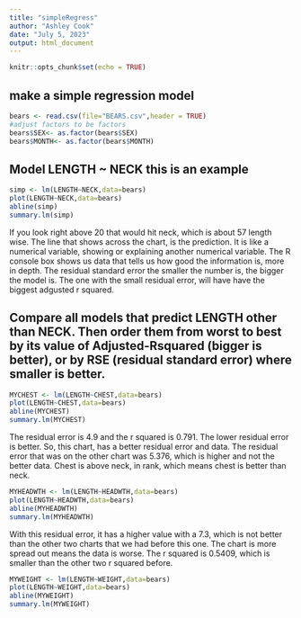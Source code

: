 ```yaml
---
title: "simpleRegress"
author: "Ashley Cook"
date: "July 5, 2023"
output: html_document
---
```


```r
knitr::opts_chunk$set(echo = TRUE)
```

## make a simple regression model

```r
bears <- read.csv(file="BEARS.csv",header = TRUE)
#adjust factors to be factors
bears$SEX<- as.factor(bears$SEX)
bears$MONTH<- as.factor(bears$MONTH)
```

## Model LENGTH ~ NECK  this is an example  

```r
simp <- lm(LENGTH~NECK,data=bears)
plot(LENGTH~NECK,data=bears)
abline(simp)
summary.lm(simp)
```
  
If you look right above 20 that would hit neck, which is about 57 length wise. The line that shows across the chart, is the prediction. It is like a numerical variable, showing or explaining another numerical variable. The R console box shows us data that tells us how good the information is, more in depth. The residual standard error the smaller the number is, the bigger the model is. The one with the small residual error, will have have the biggest adgusted r squared. 

## Compare all models that predict LENGTH other than NECK. Then order them from worst to best by its value of Adjusted-Rsquared (bigger is better), or by RSE (residual standard error) where smaller is better. 


```r
MYCHEST <- lm(LENGTH~CHEST,data=bears)
plot(LENGTH~CHEST,data=bears)
abline(MYCHEST)
summary.lm(MYCHEST)
```
  
The residual error is 4.9 and the r squared is 0.791. The lower residual error is better. So, this chart, has a better residual error and data. The residual error that was on the other chart was 5.376, which is higher and not the better data. Chest is above neck, in rank, which means chest is better than neck. 

```r
MYHEADWTH <- lm(LENGTH~HEADWTH,data=bears)
plot(LENGTH~HEADWTH,data=bears)
abline(MYHEADWTH)
summary.lm(MYHEADWTH)
```

  
With this residual error, it has a higher value with a 7.3, which is not better than the other two charts that we had before this one. The chart is more spread out means the data is worse. The r squared is 0.5409, which is smaller than the other two r squared before. 


```r
MYWEIGHT <- lm(LENGTH~WEIGHT,data=bears)
plot(LENGTH~WEIGHT,data=bears)
abline(MYWEIGHT)
summary.lm(MYWEIGHT)
```

